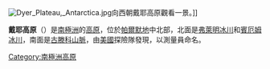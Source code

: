 [[Image:Dyer_Plateau,_Antarctica.jpg|thumb]]向西朝戴耶高原觀看一景。]]

{{coord|70|30|S|65|0|W|scale:4000000_source:GNIS|display=title}}

'''戴耶高原'''（{{lang-en|Dyer Plateau}}）是[[南極洲|南極洲]]的[[高原|高原]]，位於[[帕爾默地|帕爾默地]]中北部，北面是[[弗萊明冰川|弗萊明冰川]]和[[賓厄姆冰川|賓厄姆冰川]]，南面是[[古滕科山脈|古滕科山脈]]，由[[美國|美國]]探險隊發現，以測量員命名。

{{Antarctica-geo-stub}}
[[Category:南極洲高原|Category:南極洲高原]]